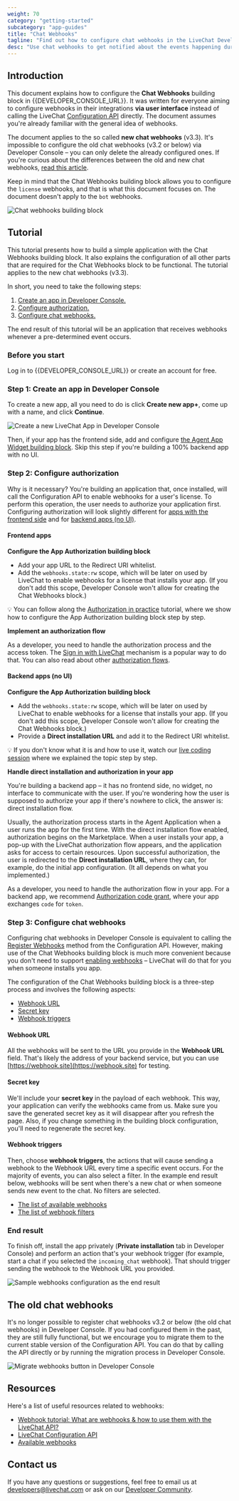 ```yaml
---
weight: 70
category: "getting-started"
subcategory: "app-guides"
title: "Chat Webhooks"
tagline: "Find out how to configure chat webhooks in the LiveChat Developer Console."
desc: "Use chat webhooks to get notified about the events happening during chats, for example, when there is an incoming chat, when someone sends a message, or when an agent tags a chat."
---
```

## Introduction

This document explains how to configure the **Chat Webhooks** building block in {{DEVELOPER_CONSOLE_URL}}. It was written for everyone aiming to configure webhooks in their integrations **via user interface** instead of calling the LiveChat [Configuration API](/management/configuration-api/#webhooks) directly. The document assumes you're already familiar with the general idea of webhooks.

The document applies to the so called **new chat webhooks** (v3.3). It's impossible to configure the old chat webhooks (v3.2 or below) via Developer Console – you can only delete the already configured ones. If you're curious about the differences between the old and new chat webhooks, [read this article](https://developers.livechat.com/updates/setting-up-webhooks-with-livechat-api).

Keep in mind that the Chat Webhooks building block allows you to configure the `license` webhooks, and that is what this document focuses on. The document doesn't apply to the `bot` webhooks.

<div style="max-width: 500px">
<img src="./livechat-chat-webhooks.png" alt="Chat webhooks building block" />
</div>

## Tutorial

This tutorial presents how to build a simple application with the Chat Webhooks building block. It also explains the configuration of all other parts that are required for the Chat Webhooks block to be functional. The tutorial applies to the new chat webhooks (v3.3).

In short, you need to take the following steps:

1. [Create an app in Developer Console.](#step-1-create-an-app-in-developer-console)
2. [Configure authorization.](#step-2-configure-authorization)
3. [Configure chat webhooks.](#step-3-configure-chat-webhooks)

The end result of this tutorial will be an application that receives webhooks whenever a pre-determined event occurs.

### Before you start

Log in to {{DEVELOPER_CONSOLE_URL}} or create an account for free.

### Step 1: Create an app in Developer Console

To create a new app, all you need to do is click **Create new app+**, come up with a name, and click **Continue**.

<div style="max-width: 500px; margin-bottom: 10px">
<img src="./create-a-new-livechat-app.png" alt="Create a new LiveChat App in Developer Console" />
</div>

Then, if your app has the frontend side, add and configure [the Agent App Widget building block](/extending-agent-app/agent-app-sdk/#getting-started). Skip this step if you're building a 100% backend app with no UI.

### Step 2: Configure authorization

Why is it necessary? You're building an application that, once installed, will call the Configuration API to enable webhooks for a user's license. To perform this operation, the user needs to authorize your application first. Configuring authorization will look slightly different for [apps with the frontend side](#frontend-apps) and for [backend apps (no UI)](#backend-apps-no-ui).

#### Frontend apps

**Configure the App Authorization building block**

- Add your app URL to the Redirect URI whitelist.
- Add the `webhooks.state:rw` scope, which will be later on used by LiveChat to enable webhooks for a license that installs your app. (If you don't add this scope, Developer Console won't allow for creating the Chat Webhooks block.)

💡 You can follow along the [Authorization in practice](/getting-started/authorization/authorization-in-practice/) tutorial, where we show how to configure the App Authorization building block step by step.

**Implement an authorization flow**

As a developer, you need to handle the authorization process and the access token. The [Sign in with LiveChat](/authorization/sign-in-with-livechat/) mechanism is a popular way to do that. You can also read about other [authorization flows](/authorization/authorizing-api-calls/#agent-authorization-flows).

#### Backend apps (no UI)

**Configure the App Authorization building block**

- Add the `webhooks.state:rw` scope, which will be later on used by LiveChat to enable webhooks for a license that installs your app. (If you don't add this scope, Developer Console won't allow for creating the Chat Webhooks block.)
- Provide a **Direct installation URL** and add it to the Redirect URI whitelist.

💡 If you don't know what it is and how to use it, watch our [live coding session](https://www.youtube.com/watch?v=ei8YG9mLdfI) where we explained the topic step by step.

**Handle direct installation and authorization in your app**

You're building a backend app – it has no frontend side, no widget, no interface to communicate with the user. If you're wondering how the user is supposed to authorize your app if there's nowhere to click, the answer is: direct installation flow.

Usually, the authorization process starts in the Agent Application when a user runs the app for the first time. With the direct installation flow enabled, authorization begins on the Marketplace. When a user installs your app, a pop-up with the LiveChat authorization flow appears, and the application asks for access to certain resources. Upon successful authorization, the user is redirected to the **Direct installation URL**, where they can, for example, do the initial app configuration. (It all depends on what you implemented.)

As a developer, you need to handle the authorization flow in your app. For a backend app, we recommend [Authorization code grant](/authorization/authorizing-api-calls/#authorization-code-grant), where your app exchanges `code` for `token`.

### Step 3: Configure chat webhooks

Configuring chat webhooks in Developer Console is equivalent to calling the [Register Webhooks](/management/configuration-api/#register-webhook) method from the Configuration API. However, making use of the Chat Webhooks building block is much more convenient because you don't need to support [enabling webhooks](/management/configuration-api/#enable-license-webhook) – LiveChat will do that for you when someone installs you app.

The configuration of the Chat Webhooks building block is a three-step process and involves the following aspects:

- [Webhook URL](#webhook-url)
- [Secret key](#secret-key)
- [Webhook triggers](#webhook-triggers)

#### Webhook URL

All the webhooks will be sent to the URL you provide in the **Webhook URL** field. That's likely the address of your backend service, but you can use [https://webhook.site](https://webhook.site) for testing.

#### Secret key

We'll include your **secret key** in the payload of each webhook. This way, your application can verify the webhooks came from us. Make sure you save the generated secret key as it will disappear after you refresh the page. Also, if you change something in the building block configuration, you'll need to regenerate the secret key.

#### Webhook triggers

Then, choose **webhook triggers**, the actions that will cause sending a webhook to the Webhook URL every time a specific event occurs. For the majority of events, you can also select a filter. In the example end result below, webhooks will be sent when there's a new chat or when someone sends new event to the chat. No filters are selected.

- [The list of available webhooks](/management/configuration-api/#availabe-webhooks)
- [The list of webhook filters](/management/configuration-api/#triggering-actions)

### End result

To finish off, install the app privately (**Private installation** tab in Developer Console) and perform an action that's your webhook trigger (for example, start a chat if you selected the `incoming_chat` webhook). That should trigger sending the webhook to the Webhook URL you provided.

![Sample webhooks configuration as the end result]()

## The old chat webhooks

It's no longer possible to register chat webhooks v3.2 or below (the old chat webhooks) in Developer Console. If you had configured them in the past, they are still fully functional, but we encourage you to migrate them to the current stable version of the Configuration API. You can do that by calling the API directly or by running the migration process in Developer Console.

![Migrate webhooks button in Developer Console]()

## Resources

Here's a list of useful resources related to webhooks:

- <a href="https://developers.livechat.com/updates/setting-up-webhooks-with-livechat-api/" target="_blank">Webhook tutorial: What are webhooks & how to use them with the LiveChat API?</a>
- [LiveChat Configuration API](/management/configuration-api/)
- [Available webhooks](/management/configuration-api/#webhooks)

## Contact us

If you have any questions or suggestions, feel free to email us at [developers@livechat.com](mailto:developers@livechat.com) or ask on our <a href="https://www.livechat.com/community/" target="_blank">Developer Community</a>.
